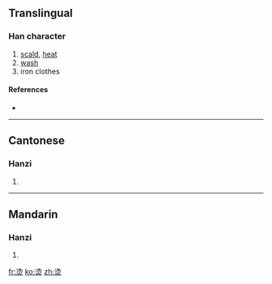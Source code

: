 {{also|燙}}
==Translingual==

===Han character===
{{Han char|rn=86|rad=火|as=06|sn=10|four=|canj=水竹火 (EHF), X水竹火 (XEHF)}}

# [[scald]], [[heat]]
# [[wash]]
# iron clothes

====References====
* {{Han ref|kx=0671.081|hdz=32201.010|uh=70EB|ud=28907}}

----

==Cantonese==

===Hanzi===
{{yue-hanzi|jyut=|y=tong3|tra=燙}}

# {{defn|Cantonese|sort=火06}}

----

==Mandarin==

===Hanzi===
{{cmn-hanzi|tra=燙|pin=[[tàng]] ([[tang4]])|wg=t'ang<sup>4</sup>}}

# {{defn|Mandarin|sort=火06}}

[[fr:烫]]
[[ko:烫]]
[[zh:烫]]